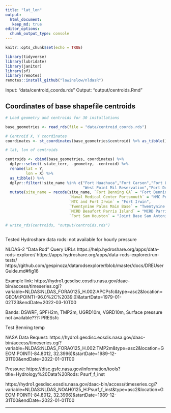 ```yaml
---
title: "lat_lon"
output: 
  html_document:
   keep_md: true
editor_options: 
  chunk_output_type: console
---
```


```r
knitr::opts_chunk$set(echo = TRUE)

library(tidyverse)
library(lubridate)
library(janitor)
library(sf)
library(remotes)
remotes::install_github("lawinslow/nldasR")

```

Input: "data/centroid_coords.rds"
Output: "output/centroids.Rmd"


## Coordinates of base shapefile centroids
```r
# Load geometry and centroids for 30 installations

base_geometries <- read_rds(file = "data/centroid_coords.rds")

# Centroid X, Y coordinates
coordinates <- st_coordinates(base_geometries$centroid) %>% as_tibble()

# lat, lon of centroids

centroids <- cbind(base_geometries, coordinates) %>% 
  dplyr::select(-state_terr, -geometry, -centroid) %>% 
  rename(lat = Y,
         lon = X) %>%
  as_tibble() %>% 
  dplyr::filter(!site_name %in% c("Fort Huachuca","Fort Carson","Fort Lewis", "Lackland AFB",
                                  "West Point Mil Reservation","Fort Drum")) %>%
  mutate(site_name = recode(site_name, `Fort Benning GA` = "Fort Benning",
                            `Naval Medical Center Portsmouth` = "NMC Portsmouth",
                            `NTC and Fort Irwin` = "Fort Irwin",
                            `Twentynine Palms Main Base` = "Twentynine Palms",
                            `MCRD Beaufort Parris Island` = "MCRD Parris Island",
                            `Fort Sam Houston` = "Joint Base San Antonio"))

# write_rds(centroids, "output/centroids.rds")
    
```    


Tested Hydroshare data rods: not available for hourly pressure    
    
 NLDAS-2 "Data Rod" Query URLs
https://help.hydroshare.org/apps/data-rods-explorer/
https://apps.hydroshare.org/apps/data-rods-explorer/run-tests/
https://github.com/gespinoza/datarodsexplorer/blob/master/docs/DREUserGuide.md#fig16


Example link:
https://hydro1.gesdisc.eosdis.nasa.gov/daac-bin/access/timeseries.cgi?variable=NLDAS:NLDAS_FORA0125_H.002:APCPsfc&type=asc2&location=GEOM:POINT(-96.0%2C%2039.0)&startDate=1979-01-02T23&endDate=2022-03-10T00

Bands: DSWRF, SPFH2m, TMP2m, UGRD10m, VGRD10m, 
  Surface pressure not available???: PRESsfc

Test Benning temp

NASA Data Request:
https://hydro1.gesdisc.eosdis.nasa.gov/daac-bin/access/timeseries.cgi?variable=NLDAS:NLDAS_FORA0125_H.002:TMP2m&type=asc2&location=GEOM:POINT(-84.8012, 32.3996)&startDate=1989-12-31T00&endDate=2022-01-01T00


Pressure: https://disc.gsfc.nasa.gov/information/tools?title=Hydrology%20Data%20Rods: Psurf_f_inst	 

https://hydro1.gesdisc.eosdis.nasa.gov/daac-bin/access/timeseries.cgi?variable=NLDAS:NLDAS_NOAH0125_H:Psurf_f_inst&type=asc2&location=GEOM:POINT(-84.8012, 32.3996)&startDate=1989-12-31T00&endDate=2022-01-01T00

----------------------------------------
